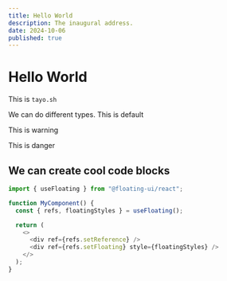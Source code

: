 ```yaml
---
title: Hello World
description: The inaugural address.
date: 2024-10-06
published: true
---
```


# Hello World

This is `tayo.sh`


<Callout> We can do different types. This is default</Callout>

<Callout type="warning"> This is warning</Callout>

<Callout type="danger"> This is danger</Callout>

## We can create cool code blocks

```js {4} showLineNumbers
import { useFloating } from "@floating-ui/react";

function MyComponent() {
  const { refs, floatingStyles } = useFloating();

  return (
    <>
      <div ref={refs.setReference} />
      <div ref={refs.setFloating} style={floatingStyles} />
    </>
  );
}
```